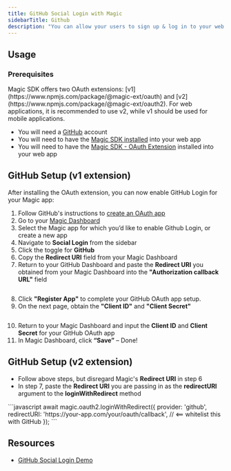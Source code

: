 ```yaml
---
title: GitHub Social Login with Magic
sidebarTitle: Github
description: "You can allow your users to sign up & log in to your web app with their GitHub account."
---
```



## Usage

### Prerequisites


<Note>
Magic SDK offers two OAuth extensions: [v1](https://www.npmjs.com/package/@magic-ext/oauth) and [v2](https://www.npmjs.com/package/@magic-ext/oauth2). For web applications, it is recommended to use v2, while v1 should be used for mobile applications.
</Note>

* You will need a [GitHub](https://github.com/) account
* You will need to have the [Magic SDK installed](/docs/embedded-wallet/api/overview) into your web app
* You will need to have the [Magic SDK - OAuth Extension](/docs/embedded-wallet/authentication/login/social-logins/oauth-implementation) installed into your web app

## GitHub Setup (v1 extension)

After installing the OAuth extension, you can now enable GitHub Login for your Magic app:

1.  Follow GitHub's instructions to [create an OAuth app](https://docs.github.com/en/developers/apps/creating-an-oauth-app)
2.  Go to your [Magic Dashboard](https://dashboard.magic.link/login)
3.  Select the Magic app for which you’d like to enable Github Login, or create a new app
4.  Navigate to **Social Login** from the sidebar
5.  Click the toggle for **GitHub**
6.  Copy the **Redirect URI** field from your Magic Dashboard
7.  Return to your GitHub Dashboard and paste the **Redirect URI** you obtained from your Magic Dashboard into the **"Authorization callback URL"** field

<Frame>
  <img src="/images/paste-redirect-uri.webp" alt=""/>
</Frame>


8.  Click **"Register App"** to complete your GitHub OAuth app setup.
9.  On the next page, obtain the **"Client ID"** and **"Client Secret"**
<Frame>
  <img src="/images/obtain-client-credentials.webp" alt=""/>
</Frame>

10. Return to your Magic Dashboard and input the **Client ID** and **Client Secret** for your GitHub OAuth app
11. In Magic Dashboard, click **“Save”** – Done!

## GitHub Setup (v2 extension)

* Follow above steps, but disregard Magic's **Redirect URI** in step 6
* In step 7, paste the **Redirect URI** you are passing in as the **redirectURI** argument to the **loginWithRedirect** method


<Tabs>
<Tab title="Javascript">
```javascript
await magic.oauth2.loginWithRedirect({
  provider: 'github',
  redirectURI: 'https://your-app.com/your/oauth/callback', // <== whitelist this with GitHub
});
```
</Tab>
</Tabs>


## Resources

* [GitHub Social Login Demo](https://magic-oauth-v2-dun.vercel.app/)
